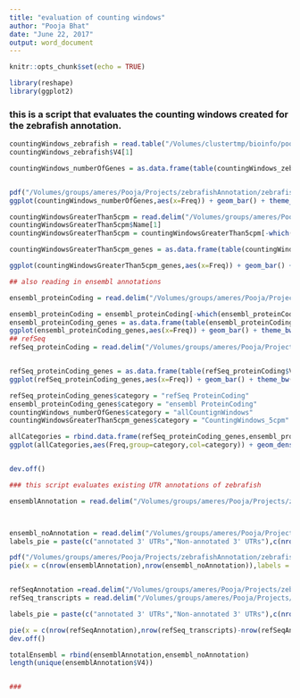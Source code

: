 ```yaml
---
title: "evaluation of counting windows"
author: "Pooja Bhat"
date: "June 22, 2017"
output: word_document
---
```


```r
knitr::opts_chunk$set(echo = TRUE)
```



```r
library(reshape)
library(ggplot2)
```

### this is a script that evaluates the counting windows created for the zebrafish annotation. 

```r

countingWindows_zebrafish = read.table("/Volumes/clustertmp/bioinfo/pooja/SLAMannotation/dr/output/final90percent/allAnnotations.bed",stringsAsFactors = F,sep = "\t")
countingWindows_zebrafish$V4[1]

countingWindows_numberOfGenes = as.data.frame(table(countingWindows_zebrafish$V4))


pdf("/Volumes/groups/ameres/Pooja/Projects/zebrafishAnnotation/zebrafish_analysis/plots/numberOfoCountingWindowsPerGene.pdf")
ggplot(countingWindows_numberOfGenes,aes(x=Freq)) + geom_bar() + theme_bw() + xlab("number of counting windows") + ylab("Number of genes")+ geom_text(stat='count',aes(label=..count..),vjust=-1) + ggtitle(paste0("For all counting windows (#CountingWindows",nrow(countingWindows_zebrafish),",","#Genes=",nrow(countingWindows_numberOfGenes),")"))+scale_x_discrete(limits=c(1:10))

countingWindowsGreaterThan5cpm = read.delim("/Volumes/groups/ameres/Pooja/Projects/zebrafishAnnotation/zebrafish_analysis/importantDataframes/countingWindowsGreaterThan5cpm.bed",sep="\t",stringsAsFactors = F) 
countingWindowsGreaterThan5cpm$Name[1]
countingWindowsGreaterThan5cpm = countingWindowsGreaterThan5cpm[-which(countingWindowsGreaterThan5cpm$Name == ""),]

countingWindowsGreaterThan5cpm_genes = as.data.frame(table(countingWindowsGreaterThan5cpm$Name))

ggplot(countingWindowsGreaterThan5cpm_genes,aes(x=Freq)) + geom_bar() + theme_bw() + xlab("number of counting windows") + ylab("Number of genes")+ geom_text(stat='count',aes(label=..count..),vjust=-1) + ggtitle(paste0("greater than 5cpm (#CountingWindows=",nrow(countingWindowsGreaterThan5cpm),",","#Genes=",nrow(countingWindowsGreaterThan5cpm_genes),")"))+scale_x_discrete(limits=c(1:max(countingWindowsGreaterThan5cpm_genes$Freq)))

## also reading in ensembl annotations 

ensembl_proteinCoding = read.delim("/Volumes/groups/ameres/Pooja/Projects/zebrafishAnnotation/dr10/ensembl_dr10_Ensembl_Genes_88/proteinCoding_annotatedUTRs.bed",stringsAsFactors = F,sep="\t",header=F)

ensembl_proteinCoding = ensembl_proteinCoding[-which(ensembl_proteinCoding$V4 ==""),]
ensembl_proteinCoding_genes = as.data.frame(table(ensembl_proteinCoding$V4))
ggplot(ensembl_proteinCoding_genes,aes(x=Freq)) + geom_bar() + theme_bw() + xlab("number of counting windows") + ylab("Number of genes")+ geom_text(stat='count',aes(label=..count..),vjust=-1) + ggtitle(paste0("ensembl proteinCoding (#transcripts=",nrow(ensembl_proteinCoding),",","#Genes=",nrow(ensembl_proteinCoding_genes),")"))+scale_x_discrete(limits=c(1:max(ensembl_proteinCoding_genes$Freq)))
## refSeq
refSeq_proteinCoding = read.delim("/Volumes/groups/ameres/Pooja/Projects/zebrafishAnnotation/dr10/refSeq_dr10_GRCh38_20170504/processed/refSeq_mrna_utrsPresent.bed",stringsAsFactors = F,sep="\t",header=F)


refSeq_proteinCoding_genes = as.data.frame(table(refSeq_proteinCoding$V4))
ggplot(refSeq_proteinCoding_genes,aes(x=Freq)) + geom_bar() + theme_bw() + xlab("number of counting windows") + ylab("Number of genes")+ geom_text(stat='count',aes(label=..count..),vjust=-1) + ggtitle(paste0("refSeq proteinCoding (#transcripts=",nrow(refSeq_proteinCoding),",","#Genes=",nrow(refSeq_proteinCoding_genes),")"))+scale_x_discrete(limits=c(1:max(refSeq_proteinCoding_genes$Freq)))

refSeq_proteinCoding_genes$category = "refSeq ProteinCoding"
ensembl_proteinCoding_genes$category = "ensembl ProteinCoding"
countingWindows_numberOfGenes$category = "allCountignWindows"
countingWindowsGreaterThan5cpm_genes$category = "CountingWindows_5cpm"

allCategories = rbind.data.frame(refSeq_proteinCoding_genes,ensembl_proteinCoding_genes,countingWindowsGreaterThan5cpm_genes,countingWindows_numberOfGenes)
ggplot(allCategories,aes(Freq,group=category,col=category)) + geom_density() + scale_x_discrete(limits = c(1:10)) + xlim(c(1,10))


dev.off()

```



```r
### this script evaluates existing UTR annotations of zebrafish

ensemblAnnotation = read.delim("/Volumes/groups/ameres/Pooja/Projects/zebrafishAnnotation/dr10/ensembl_dr10_Ensembl_Genes_88/proteinCoding_annotatedUTRs.bed",header=F,stringsAsFactors = F)



ensembl_noAnnotation = read.delim("/Volumes/groups/ameres/Pooja/Projects/zebrafishAnnotation/dr10/ensembl_dr10_Ensembl_Genes_88/proteinCoding_UnannotatedUTRs.bed",header=F,stringsAsFactors = F)
labels_pie = paste(c("annotated 3' UTRs","Non-annotated 3' UTRs"),c(nrow(ensemblAnnotation),nrow(ensembl_noAnnotation)))

pdf("/Volumes/groups/ameres/Pooja/Projects/zebrafishAnnotation/zebrafish_analysis/plots/pieCharts_ensembl_refSeqAnnotations.pdf")
pie(x = c(nrow(ensemblAnnotation),nrow(ensembl_noAnnotation)),labels = labels_pie,main = "Ensembl transctipts")


refSeqAnnotation =read.delim("/Volumes/groups/ameres/Pooja/Projects/zebrafishAnnotation/dr10/refSeq_dr10_GRCh38_20170504/processed/refSeq_mrna_utrsPresent.bed",header = F,stringsAsFactors = F)
refSeq_transcripts = read.delim("/Volumes/groups/ameres/Pooja/Projects/zebrafishAnnotation/dr10/refSeq_dr10_GRCh38_20170504/refFlat.txt",header=T,stringsAsFactors = F)

labels_pie = paste(c("annotated 3' UTRs","Non-annotated 3' UTRs"),c(nrow(refSeqAnnotation),nrow(refSeq_transcripts)-nrow(refSeqAnnotation)))

pie(x = c(nrow(refSeqAnnotation),nrow(refSeq_transcripts)-nrow(refSeqAnnotation)),labels = labels_pie,main = " RefSeq transcripts")
dev.off()

totalEnsembl = rbind(ensemblAnnotation,ensembl_noAnnotation)
length(unique(ensemblAnnotation$V4))


###
```


